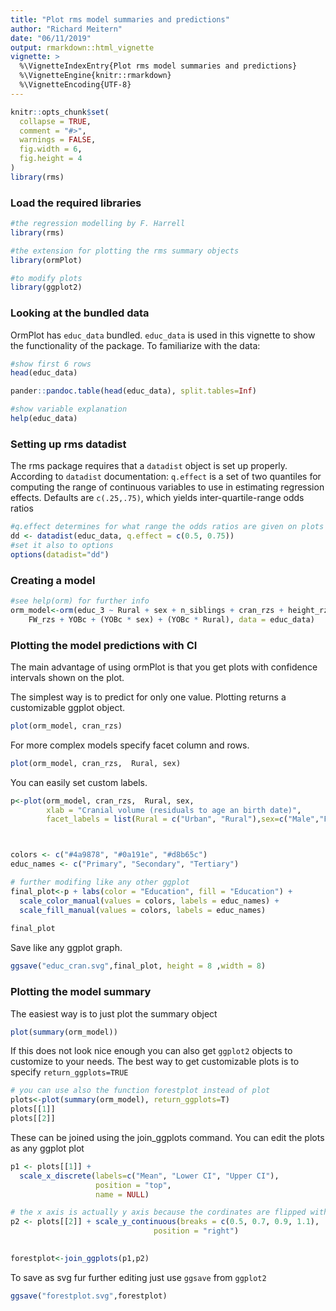 ```yaml
---
title: "Plot rms model summaries and predictions"
author: "Richard Meitern"
date: "06/11/2019"
output: rmarkdown::html_vignette
vignette: >
  %\VignetteIndexEntry{Plot rms model summaries and predictions}
  %\VignetteEngine{knitr::rmarkdown}
  %\VignetteEncoding{UTF-8}
---
```


```r
knitr::opts_chunk$set(
  collapse = TRUE,
  comment = "#>",
  warnings = FALSE,
  fig.width = 6,
  fig.height = 4
)
library(rms)
```



### Load the required libraries
```r
#the regression modelling by F. Harrell
library(rms)

#the extension for plotting the rms summary objects
library(ormPlot)

#to modify plots
library(ggplot2)
```

### Looking at the bundled data
OrmPlot has `educ_data` bundled. `educ_data` is used in this vignette
to show the functionality of the package. To familiarize with the data:
```r
#show first 6 rows
head(educ_data)
```


```r
pander::pandoc.table(head(educ_data), split.tables=Inf)

```
```r
#show variable explanation
help(educ_data)
```

### Setting up rms datadist
The rms package requires that a `datadist` object is set up properly. According
to `datadist` documentation:
`q.effect` is a set of two quantiles for computing the range of continuous
variables to use in estimating regression effects.
Defaults are `c(.25,.75)`, which yields inter-quartile-range odds ratios
```r
#q.effect determines for what range the odds ratios are given on plots
dd <- datadist(educ_data, q.effect = c(0.5, 0.75))
#set it also to options
options(datadist="dd")
```

### Creating a model

```r
#see help(orm) for further info
orm_model<-orm(educ_3 ~ Rural + sex + n_siblings + cran_rzs + height_rzs + 
    FW_rzs + YOBc + (YOBc * sex) + (YOBc * Rural), data = educ_data)
```

### Plotting the model predictions with CI

The main advantage of using ormPlot is that you get plots with confidence intervals
shown on the plot.

The simplest way is to predict for only one value. Plotting returns a 
customizable ggplot object.
```r
plot(orm_model, cran_rzs)
```

For more complex models specify facet column and rows.
```r
plot(orm_model, cran_rzs,  Rural, sex)

```


You can easily set custom labels.
```r

p<-plot(orm_model, cran_rzs,  Rural, sex,
        xlab = "Cranial volume (residuals to age an birth date)",
        facet_labels = list(Rural = c("Urban", "Rural"),sex=c("Male","Female")))



colors <- c("#4a9878", "#0a191e", "#d8b65c")
educ_names <- c("Primary", "Secondary", "Tertiary")

# further modifing like any other ggplot
final_plot<-p + labs(color = "Education", fill = "Education") + 
  scale_color_manual(values = colors, labels = educ_names) +
  scale_fill_manual(values = colors, labels = educ_names) 
 
final_plot 
```


Save like any ggplot graph.
```r
ggsave("educ_cran.svg",final_plot, height = 8 ,width = 8)
```


### Plotting the model summary
The easiest way is to just plot the summary object
```r
plot(summary(orm_model))
```

If this does not look nice enough you can also get `ggplot2` objects to customize to your needs.
The best way to get customizable plots is to specify `return_ggplots=TRUE`
```r
# you can use also the function forestplot instead of plot
plots<-plot(summary(orm_model), return_ggplots=T)
plots[[1]]
plots[[2]]
```


These can be joined using the join_ggplots command. You can edit the plots as 
any ggplot plot
```r

p1 <- plots[[1]] + 
  scale_x_discrete(labels=c("Mean", "Lower CI", "Upper CI"), 
                   position = "top",
                   name = NULL)

# the x axis is actually y axis because the cordinates are flipped with coord_flip()
p2 <- plots[[2]] + scale_y_continuous(breaks = c(0.5, 0.7, 0.9, 1.1),
                                position = "right")
  

forestplot<-join_ggplots(p1,p2)

```

To save as svg fur further editing just use `ggsave` from `ggplot2`
```r
ggsave("forestplot.svg",forestplot)
```


